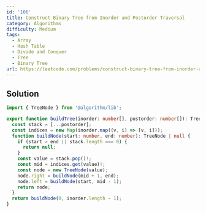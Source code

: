 ```yaml
---
id: '106'
title: Construct Binary Tree from Inorder and Postorder Traversal
category: Algorithms
difficulty: Medium
tags:
  - Array
  - Hash Table
  - Divide and Conquer
  - Tree
  - Binary Tree
url: https://leetcode.com/problems/construct-binary-tree-from-inorder-and-postorder-traversal
---
```


## Solution

```typescript showLineNumbers
import { TreeNode } from '@algorithm/lib';

export function buildTree(inorder: number[], postorder: number[]): TreeNode | null {
  const stack = [...postorder];
  const indices = new Map(inorder.map((v, i) => [v, i]));
  function buildNode(start: number, end: number): TreeNode | null {
    if (start > end || stack.length === 0) {
      return null;
    }
    const value = stack.pop()!;
    const mid = indices.get(value)!;
    const node = new TreeNode(value);
    node.right = buildNode(mid + 1, end);
    node.left = buildNode(start, mid - 1);
    return node;
  }
  return buildNode(0, inorder.length - 1);
}
```
